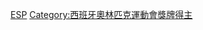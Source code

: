 {{Commonscat|Olympic bronze medalists for Spain}}

[[Category:奥林匹克运动会铜牌得主|ESP]]
[[Category:西班牙奧林匹克運動會獎牌得主|Category:西班牙奧林匹克運動會獎牌得主]]
